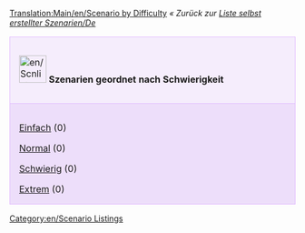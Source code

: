 [[Translation:Main/en/Scenario by Difficulty]]
''« Zurück zur [[Main/de/Liste selbst erstellter Szenarien|Liste selbst erstellter Szenarien/De]]''

{| cellspacing="3" class="mainpagetable" align="center" width="100%"
|- valign="top" 
|style="font-size: 100%; BACKGROUND-COLOR: #F5EDFC; border: 1px solid #E1BBFF; margin: 0; padding: 1em; text-align: left; width:14%"|[[File:en/Scnlist-difficulty.png|48px]] <font size="3">'''Szenarien geordnet nach Schwierigkeit'''</font>
|-
|style="font-size: 100%; BACKGROUND-COLOR: #EDDEFA; border: 1px solid #E1BBFF; margin: 0; padding: 1em 1em 0em 1em; text-align: left;"|

[[Main/de/Szenarien nach Schwierigkeit - Einfach|Einfach]] (0)

[[Main/de/Szenarien nach Schwierigkeit - Normal|Normal]] (0)

[[Main/de/Szenarien nach Schwierigkeit - Schwierig|Schwierig]] (0)

[[Main/de/Szenarien nach Schwierigkeit - Extrem|Extrem]] (0)

|}

[[Category:en/Scenario Listings]]